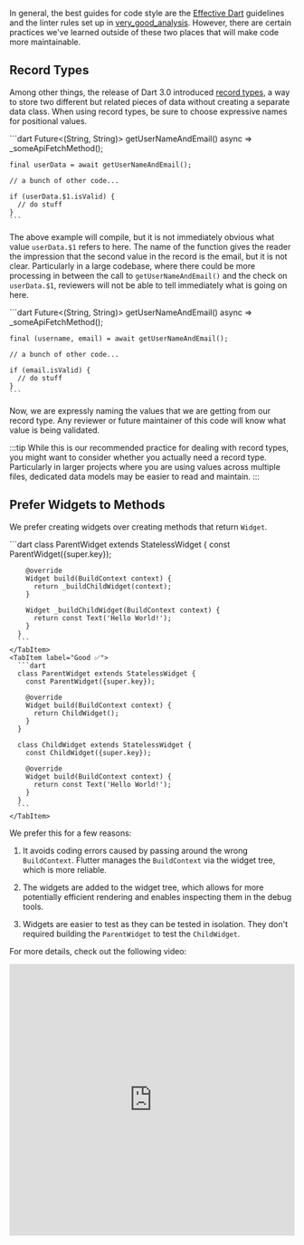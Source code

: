 In general, the best guides for code style are the [Effective Dart](https://dart.dev/effective-dart) guidelines and the linter rules set up in [very_good_analysis](https://pub.dev/packages/very_good_analysis). However, there are certain practices we've learned outside of these two places that will make code more maintainable.

## Record Types

Among other things, the release of Dart 3.0 introduced [record types](https://dart.dev/language/records), a way to store two different but related pieces of data without creating a separate data class. When using record types, be sure to choose expressive names for positional values.

<Tabs>
  <TabItem label="Bad ❗️">
    ```dart
    Future<(String, String)> getUserNameAndEmail() async => _someApiFetchMethod();

    final userData = await getUserNameAndEmail();

    // a bunch of other code...

    if (userData.$1.isValid) {
      // do stuff
    }
    ```

  </TabItem>
</Tabs>

The above example will compile, but it is not immediately obvious what value `userData.$1` refers to here. The name of the function gives the reader the impression that the second value in the record is the email, but it is not clear. Particularly in a large codebase, where there could be more processing in between the call to `getUserNameAndEmail()` and the check on `userData.$1`, reviewers will not be able to tell immediately what is going on here.

<Tabs>
  <TabItem label="Good ✅">
    ```dart
    Future<(String, String)> getUserNameAndEmail() async => _someApiFetchMethod();

    final (username, email) = await getUserNameAndEmail();

    // a bunch of other code...

    if (email.isValid) {
      // do stuff
    }
    ```

  </TabItem>
</Tabs>

Now, we are expressly naming the values that we are getting from our record type. Any reviewer or future maintainer of this code will know what value is being validated.

:::tip
While this is our recommended practice for dealing with record types, you might want to consider whether you actually need a record type. Particularly in larger projects where you are using values across multiple files, dedicated data models may be easier to read and maintain.
:::

## Prefer Widgets to Methods

We prefer creating widgets over creating methods that return `Widget`.

<Tabs>
    <TabItem label="Bad ❗️">
      ```dart
      class ParentWidget extends StatelessWidget {
        const ParentWidget({super.key});

        @override
        Widget build(BuildContext context) {
          return _buildChildWidget(context);
        }

        Widget _buildChildWidget(BuildContext context) {
          return const Text('Hello World!');
        }
      }
      ```
    </TabItem>
    <TabItem label="Good ✅">
      ```dart
      class ParentWidget extends StatelessWidget {
        const ParentWidget({super.key});

        @override
        Widget build(BuildContext context) {
          return ChildWidget();
        }
      }

      class ChildWidget extends StatelessWidget {
        const ChildWidget({super.key});

        @override
        Widget build(BuildContext context) {
          return const Text('Hello World!');
        }
      }
      ```
    </TabItem>

</Tabs>

We prefer this for a few reasons:

1. It avoids coding errors caused by passing around the wrong `BuildContext`. Flutter manages the `BuildContext` via the widget tree, which is more reliable.

2. The widgets are added to the widget tree, which allows for more potentially efficient rendering and enables inspecting them in the debug tools.

3. Widgets are easier to test as they can be tested in isolation. They don't required building the `ParentWidget` to test the `ChildWidget`.

For more details, check out the following video:

<iframe
  style="width: 100%; height: 480px;"
  src="https://www.youtube.com/embed/IOyq-eTRhvo?si=pr_2yp_tr94EJztF"
  title="YouTube video player"
  frameborder="0"
  allow="accelerometer; autoplay; clipboard-write; encrypted-media; gyroscope; picture-in-picture; web-share"
  referrerpolicy="strict-origin-when-cross-origin"
  allowfullscreen
></iframe>
